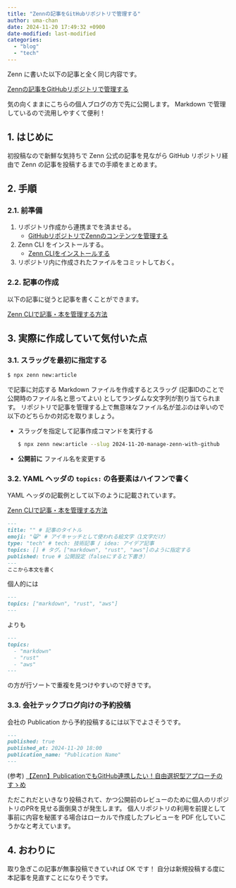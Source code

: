 ```yaml
---
title: "Zennの記事をGitHubリポジトリで管理する"
author: uma-chan
date: 2024-11-20 17:49:32 +0900
date-modified: last-modified
categories:
  - "blog"
  - "tech"
---
```


Zenn に書いた以下の記事と全く同じ内容です。

[Zennの記事をGitHubリポジトリで管理する](https://zenn.dev/i9wa4/articles/2024-11-20-manage-zenn-with-github)

気の向くままにこちらの個人ブログの方で先に公開します。
Markdown で管理しているので流用しやすくて便利！

## 1. はじめに

初投稿なので新鮮な気持ちで Zenn 公式の記事を見ながら GitHub リポジトリ経由で Zenn の記事を投稿するまでの手順をまとめます。

## 2. 手順

### 2.1. 前準備

1. リポジトリ作成から連携までを済ませる。
    - [GitHubリポジトリでZennのコンテンツを管理する](https://zenn.dev/zenn/articles/connect-to-github)
1. Zenn CLI をインストールする。
    - [Zenn CLIをインストールする](https://zenn.dev/zenn/articles/install-zenn-cli)
1. リポジトリ内に作成されたファイルをコミットしておく。

### 2.2. 記事の作成

以下の記事に従うと記事を書くことができます。

[Zenn CLIで記事・本を管理する方法](https://zenn.dev/zenn/articles/zenn-cli-guide)

## 3. 実際に作成していて気付いた点

### 3.1. スラッグを最初に指定する

```.sh
$ npx zenn new:article
```

で記事に対応する Markdown ファイルを作成するとスラッグ (記事IDのことで公開時のファイル名と思ってよい) としてランダムな文字列が割り当てられます。
リポジトリで記事を管理する上で無意味なファイル名が並ぶのは辛いので以下のどちらかの対応を取りましょう。

- スラッグを指定して記事作成コマンドを実行する

    ```.sh
    $ npx zenn new:article --slug 2024-11-20-manage-zenn-with-github
    ```

- **公開前に** ファイル名を変更する

### 3.2. YAML ヘッダの `topics:` の各要素はハイフンで書く

YAML ヘッダの記載例として以下のように記載されています。

[Zenn CLIで記事・本を管理する方法](https://zenn.dev/zenn/articles/zenn-cli-guide)

```.md
---
title: "" # 記事のタイトル
emoji: "😸" # アイキャッチとして使われる絵文字（1文字だけ）
type: "tech" # tech: 技術記事 / idea: アイデア記事
topics: [] # タグ。["markdown", "rust", "aws"]のように指定する
published: true # 公開設定（falseにすると下書き）
---
ここから本文を書く
```

個人的には

```.md
---
topics: ["markdown", "rust", "aws"]
---
```

よりも

```.md
---
topics:
  - "markdown"
  - "rust"
  - "aws"
---
```

の方が行ソートで重複を見つけやすいので好きです。

### 3.3. 会社テックブログ向けの予約投稿

会社の Publication から予約投稿するには以下でよさそうです。

```.md
---
published: true
published_at: 2024-11-20 18:00
publication_name: "Publication Name"
---
```

(参考) [【Zenn】PublicationでもGitHub連携したい！自由選択型アプローチのすゝめ](https://zenn.dev/open8/articles/zenn-publication-github)

ただこれだといきなり投稿されて、かつ公開前のレビューのために個人のリポジトリのPRを見せる面倒臭さが発生します。
個人リポジトリの利用を前提として事前に内容を秘匿する場合はローカルで作成したプレビューを PDF 化していこうかなと考えています。

## 4. おわりに

取り急ぎこの記事が無事投稿できていれば OK です！
自分は新規投稿する度に本記事を見直すことになりそうです。
